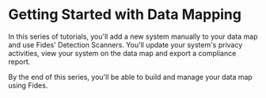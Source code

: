 
# Getting Started with Data Mapping

<TutorialKey duration="15" product="Fides" topic="Data Mapping" video="true" interactive="true"/>

In this series of tutorials, you'll add a new system manually to your data map and use Fides' Detection Scanners. You'll update your system's privacy activities, view your system on the data map and export a compliance report.

By the end of this series, you'll be able to build and manage your data map using Fides.

<KeyTutorialWrap>
  <TutorialFeat title="01 | Data Mapping Fundamentals" link="./data-mapping-fundamentals"   description="Get an overview of the fundamental terms, requirements and concepts of Data Mapping." duration="5" video="true" interactive="true" />
  <TutorialFeat title="02 | Adding Systems Manually" link="./data-mapping-adding-systems-manually"  description="Learn how to add and update systems on your data map manually in the Fides Control." duration="5" video="true" interactive="true" />
  <TutorialFeat title="03 | Automated System Detection" link="./data-mapping-system-detection"  description="Run Fide's detection tools to scan your cloud, single sign-on providers and clusters for systems." duration="10" video="true" interactive="true" />
  <TutorialFeat title="04 | Data Use & Processing Activities" link="./data-mapping-data-uses"   description="Add and update data uses and data processing activities on your systems for accurate reporting." duration="5" video="true" interactive="true" />
  <TutorialFeat title="05 | Data Map & Inventory Reporting" link="../data-mapping-reporting"   description="Explore the data map, filter your view and export reports to comply with global privacy regulations." duration="5" video="true" interactive="true" />
  <TutorialFeat title="06 | Records of Processing Activities" link="../data-mapping-ropa"   description="Learn how to export Records of Processing Activities to respond to the GDPR's Article 30 requirements." duration="5" video="true" interactive="true" />
  <TutorialFeat title="07 | Glossary of Data Mapping" link="../data-mapping-glossary"   description="A complete glossary of common Data Mapping and Fides specific terms." duration="10" />
  <TutorialFeat title="08 | Configuring Data Mapping in Fides" link="../data-mapping-configuration"   description="Learn how to configure Fides for use by your organization for Data Mapping." duration="10" video="true" interactive="true" />
  
</KeyTutorialWrap>



